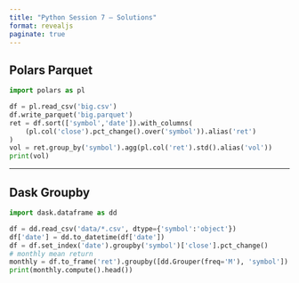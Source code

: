 ```yaml
---
title: "Python Session 7 — Solutions"
format: revealjs
paginate: true
---
```


## Polars Parquet

```python
import polars as pl

df = pl.read_csv('big.csv')
df.write_parquet('big.parquet')
ret = df.sort(['symbol','date']).with_columns(
    (pl.col('close').pct_change().over('symbol')).alias('ret')
)
vol = ret.group_by('symbol').agg(pl.col('ret').std().alias('vol'))
print(vol)
```

---

## Dask Groupby

```python
import dask.dataframe as dd

df = dd.read_csv('data/*.csv', dtype={'symbol':'object'})
df['date'] = dd.to_datetime(df['date'])
df = df.set_index('date').groupby('symbol')['close'].pct_change()
# monthly mean return
monthly = df.to_frame('ret').groupby([dd.Grouper(freq='M'), 'symbol']).mean()
print(monthly.compute().head())
```
